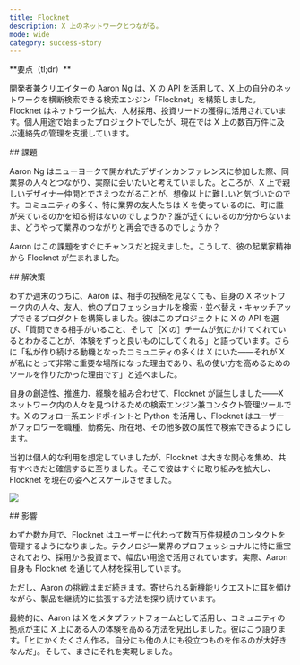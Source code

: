 ```yaml
---
title: Flocknet
description: X 上のネットワークとつながる。
mode: wide
category: success-story
---
```


<Note>
**要点（tl;dr）**

開発者兼クリエイターの Aaron Ng は、X の API を活用して、X 上の自分のネットワークを横断検索できる検索エンジン「Flocknet」を構築しました。Flocknet はネットワーク拡大、人材採用、投資リードの獲得に活用されています。個人用途で始まったプロジェクトでしたが、現在では X 上の数百万件に及ぶ連絡先の管理を支援しています。
</Note>

<div id="challenge">
  ## 課題
</div>

Aaron Ng はニューヨークで開かれたデザインカンファレンスに参加した際、同業界の人々とつながり、実際に会いたいと考えていました。ところが、X 上で親しいデザイナー仲間とでさえつながることが、想像以上に難しいと気づいたのです。コミュニティの多く、特に業界の友人たちは X を使っているのに、町に誰が来ているのかを知る術はないのでしょうか？誰が近くにいるのか分からないまま、どうやって業界のつながりと再会できるのでしょうか？

Aaron はこの課題をすぐにチャンスだと捉えました。こうして、彼の起業家精神から Flocknet が生まれました。 

<div id="solution">
  ## 解決策
</div>

わずか週末のうちに、Aaron は、相手の投稿を見なくても、自身の X ネットワーク内の人々、友人、他のプロフェッショナルを検索・並べ替え・キャッチアップできるプロダクトを構築しました。彼はこのプロジェクトに X の API を選び、「質問できる相手がいること、そして［X の］チームが気にかけてくれているとわかることが、体験をずっと良いものにしてくれる」と語っています。さらに「私が作り続ける動機となったコミュニティの多くは X にいた——それが X が私にとって非常に重要な場所になった理由であり、私の使い方を高めるためのツールを作りたかった理由です」と述べました。  

自身の創造性、推進力、経験を組み合わせて、Flocknet が誕生しました——X ネットワーク内の人々を見つけるための検索エンジン兼コンタクト管理ツールです。X のフォロー系エンドポイントと Python を活用し、Flocknet はユーザーがフォロワーを職種、勤務先、所在地、その他多数の属性で検索できるようにします。

当初は個人的な利用を想定していましたが、Flocknet は大きな関心を集め、共有すべきだと確信するに至りました。そこで彼はすぐに取り組みを拡大し、Flocknet を現在の姿へとスケールさせました。

![](/images/success-stories/flocknet-1.png)

<div id="impact">
  ## 影響
</div>

わずか数か月で、Flocknet はユーザーに代わって数百万件規模のコンタクトを管理するようになりました。テクノロジー業界のプロフェッショナルに特に重宝されており、採用から投資まで、幅広い用途で活用されています。実際、Aaron 自身も Flocknet を通じて人材を採用しています。

ただし、Aaron の挑戦はまだ続きます。寄せられる新機能リクエストに耳を傾けながら、製品を継続的に拡張する方法を探り続けています。

最終的に、Aaron は X をメタプラットフォームとして活用し、コミュニティの拠点が主に X 上にある人の体験を高める方法を見出しました。彼はこう語ります。「とにかくたくさん作る。自分にも他の人にも役立つものを作るのが大好きなんだ」。そして、まさにそれを実現しました。